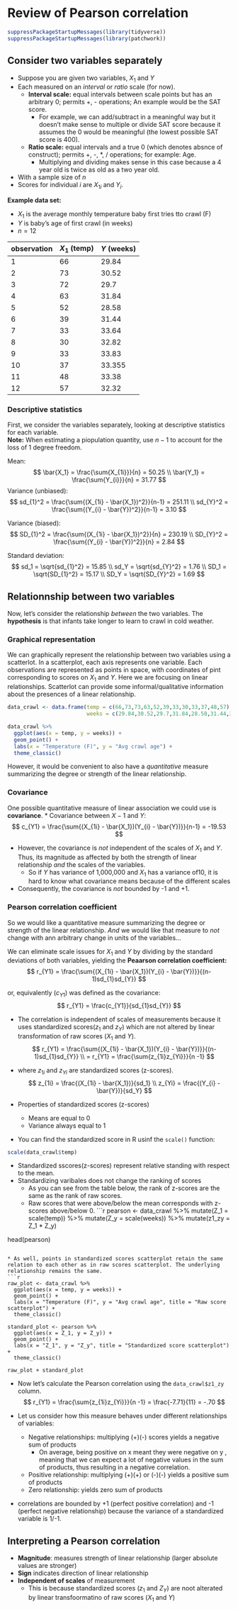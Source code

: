 # Review of Pearson correlation {#corr}

```r
suppressPackageStartupMessages(library(tidyverse))
suppressPackageStartupMessages(library(patchwork))
```

## Consider two variables separately
* Suppose you are given two variables, $X_1$ and $Y$ 
* Each measured on an *interval* or *ratio* scale (for now).
  * **Interval scale:** equal intervals between scale points but has an arbitrary 0; permits +, - operations; An example would be the SAT score. 
    * For example, we can add/subtract in a meaningful way but it doesn't make sense to multiple or divide SAT score because it assumes the 0 would be meaningful          (the lowest possible SAT score is 400). 
  * **Ratio scale:** equal intervals and a true 0 (which denotes absnce of construct); permits +, -, *, / operations; for example: Age.
    * Multiplying and dividing makes sense in this case because a 4 year old is twice as old as a two year old. 
* With a sample size of $n$
* Scores for individual $i$ are $X_{1i}$ and $Y_i$.

**Example data set:** 

* $X_1$ is the average monthly temperature baby first tries tto crawl (F)
* $Y$ is baby's age of first crawl (in weeks) 
* $n = 12$

| observation | $X_1$ (temp) | $Y$ (weeks) |
|-------------|--------------|-------------|
| 1           | 66           | 29.84       |
| 2           | 73           | 30.52       |
| 3           | 72           | 29.7        |
| 4           | 63           | 31.84       |
| 5           | 52           | 28.58       |
| 6           | 39           | 31.44       |
| 7           | 33           | 33.64       |
| 8           | 30           | 32.82       |
| 9           | 33           | 33.83       |
| 10          | 37           | 33.355      |
| 11          | 48           | 33.38       |
| 12          | 57           | 32.32       |

### Descriptive statistics
First, we consider the variables separately, looking at descriptive statistics for each variable. <br>
**Note:** When estimating a piopulation quantity, use $n-1$ to account for the loss of 1 degree freedom. 

Mean: 
$$
\bar{X_1} = \frac{\sum{X_{1i}}}{n}
= 50.25
\\
\bar{Y_1} = \frac{\sum{Y_{i}}}{n}
= 31.77
$$
Variance (unbiased): 
$$
sd_{1}^2 = \frac{\sum{(X_{1i} - \bar{X_1})^2}}{n-1} = 251.11
\\
sd_{Y}^2 = \frac{\sum{(Y_{i} - \bar{Y})^2}}{n-1} = 3.10
$$

Variance (biased):
$$
SD_{1}^2 = \frac{\sum{(X_{1i} - \bar{X_1})^2}}{n} = 230.19
\\
SD_{Y}^2 = \frac{\sum{(Y_{i} - \bar{Y})^2}}{n} = 2.84
$$

Standard deviation: 
$$
sd_1 = \sqrt{sd_{1}^2} = 15.85
\\
sd_Y = \sqrt{sd_{Y}^2} = 1.76
\\
SD_1 = \sqrt{SD_{1}^2} = 15.17
\\
SD_Y = \sqrt{SD_{Y}^2} = 1.69
$$


## Relationnship between two variables
Now, let's consider the relationship *between* the two variables. The **hypothesis** is that infants take longer to learn to crawl in cold weather. 

### Graphical representation 
We can graphically represent the relationship between two variables using a scatterlot. In a scatterplot, each axis represents one variable. Each observations are represented as points in space, with coordinates of pint corresponding to scores on $X_1$ and $Y$. Here we are focusing on linear relationships. Scatterlot can provide some informal/qualitative information about the presences of a linear relationship. 

```r
data_crawl <- data.frame(temp = c(66,73,73,63,52,39,33,30,33,37,48,57), 
                         weeks = c(29.84,30.52,29.7,31.84,28.58,31.44,33.64,32.82,33.83,33.35,33.38,32.32))
```

```r
data_crawl %>%
  ggplot(aes(x = temp, y = weeks)) + 
  geom_point() +
  labs(x = "Temperature (F)", y = "Avg crawl age") +
  theme_classic()
```

However, it would be convenient to also have a *quantitative* measure summarizing the degree or strength of the linear relationship. 

### Covariance
One possible quantitative measure of linear association we could use is **covariance**. 
* Covariance between $X-1$ and $Y$:
$$
c_{Y1} = \frac{\sum{(X_{1i} - \bar{X_1})(Y_{i} - \bar{Y})}}{n-1} = -19.53
$$

* However, the covariance is *not* independent of the scales of $X_1$ and $Y$. Thus, its magnitude as affected by both the strength of linear relationship *and* the scales of the variables. 
  * So if $Y$ has variance of 1,000,000 and $X_1$ has a variance of10, it is hard to know what covariance means because of the different scales

* Consequently, the covariance is *not* bounded by -1 and +1. 

### Pearson correlation coefficient
So we would like a quantitative measure summarizing the degree or strength of the linear relationship. *And* we would like that measure to *not* change with ann arbitrary change in units of the variables...

We can eliminate scale issues for $X_1$ and $Y$ by dividing by the standard deviations of both variables, yielding the **Peaarson correlation coefficient:**
$$
r_{Y1} = \frac{\sum{(X_{1i} - \bar{X_1})(Y_{i} - \bar{Y})}}{(n-1)sd_{1}sd_{Y}}
$$

or, equivalently ($c_{Y1}$) was defined as the covariance:
$$
r_{Y1} = \frac{c_{Y1}}{sd_{1}sd_{Y}}
$$

* The correlation is independent of scales of measurements because it uses standardized scores($z_1$ and $z_Y$) which are not altered by linear transformation of raw scores ($X_1$ and $Y$).
$$
r_{Y1} = \frac{\sum{(X_{1i} - \bar{X_1})(Y_{i} - \bar{Y})}}{(n-1)sd_{1}sd_{Y}} \\
= r_{Y1} = \frac{\sum{z_{1i}z_{Yi}}}{n -1}
$$

* where $z_{1i}$ and $z_{Yi}$ are standardized scores (z-scores).
$$
z_{1i} = \frac{(X_{1i} - \bar{X_1})}{sd_1} \\
z_{Yi} = \frac{(Y_{i} - \bar{Y})}{sd_Y}
$$

* Properties of standardized scores (z-scores)
  * Means are equal to 0
  * Variance always equal to 1

* You can find the standardized score in R usinf the `scale()` function:
```r
scale(data_crawl$temp)
```

* Standardized sscores(z-scores) represent relative standing with respect to the mean.
* Standardizing varibales does not change the ranking of scores
  * As you can see from the table below, the rank of z-scores are the same as the rank of raw scores. 
  * Raw scores that were above/below the mean corresponds with z-scores above/below 0.
```r
pearson <- data_crawl %>%
  mutate(Z_1 = scale(temp)) %>%
  mutate(Z_y = scale(weeks)) %>%
  mutate(z1_zy = Z_1 * Z_y)

head(pearson)
```

* As well, points in standardized scores scatterplot retain the same relation to each other as in raw scores scatterplot. The underlying relationship remains the same. 
```r
raw_plot <- data_crawl %>%
  ggplot(aes(x = temp, y = weeks)) + 
  geom_point() +
  labs(x = "Temperature (F)", y = "Avg crawl age", title = "Raw score scatterplot") +
  theme_classic()

standard_plot <- pearson %>%
  ggplot(aes(x = Z_1, y = Z_y)) + 
  geom_point() +
  labs(x = "Z_1", y = "Z_y", title = "Standardized score scatterplot") +
  theme_classic()

raw_plot + standard_plot
```

* Now let's calculate the Pearson correlation using the `data_crawl$z1_zy` column. 
$$
r_{Y1} = \frac{\sum{z_{1i}z_{Yi}}}{n -1} = \frac{-7.71}{11} = -.70
$$

* Let us consider how this measure behaves under different relationships of variables: 
  * Negative relationships: multiplying (+)(-) scores yields a negative sum of products
    * On average, being positive on x meant they were negative on y , meaning that we can expect a lot of negative values in the sum of products, thus resulting in a negative correlation.
  * Positive relationship: multiplying (+)(+) or (-)(-) yields a positive sum of products
  * Zero relationship: yields zero sum of products

* correlations are bounded by +1 (perfect positive correlation) and -1 (perfect negative relationship) because the variance of a standardized variable is 1/-1.

## Interpreting a Pearson correlation
* **Magnitude**: measures strength of linear relationship (larger absolute values are stronger)
* **Sign** indicates direction of linear relationship
* **Independent of scales** of measurement
  * This is because standardized scores ($z_1$ and $Z_Y$) are noot alterated by linear transfoormatino of raw scores ($X_1$ and $Y$)
